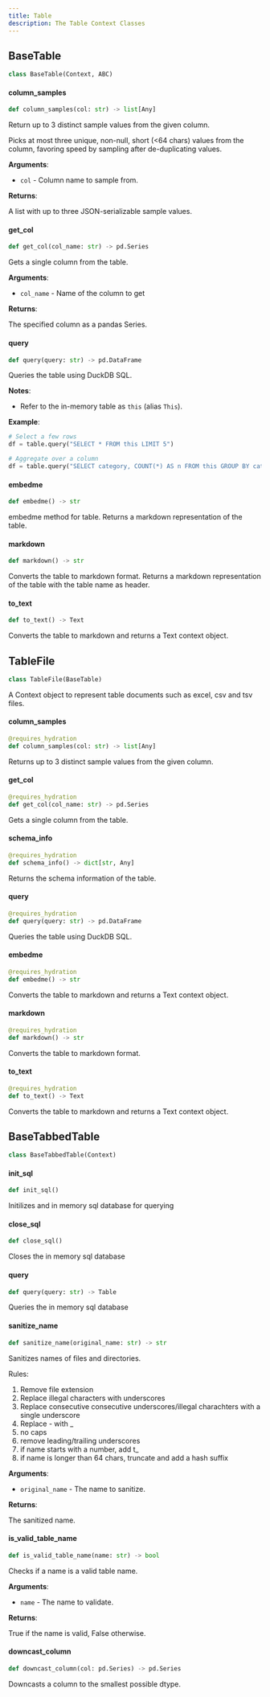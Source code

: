 ```yaml
---
title: Table
description: The Table Context Classes
---
```


## BaseTable

```python
class BaseTable(Context, ABC)
```

#### column\_samples

```python
def column_samples(col: str) -> list[Any]
```

Return up to 3 distinct sample values from the given column.

Picks at most three unique, non-null, short (<64 chars) values from
the column, favoring speed by sampling after de-duplicating values.

**Arguments**:

- `col` - Column name to sample from.
  

**Returns**:

  A list with up to three JSON-serializable sample values.

#### get\_col

```python
def get_col(col_name: str) -> pd.Series
```

Gets a single column from the table.

**Arguments**:

- `col_name` - Name of the column to get
  

**Returns**:

  The specified column as a pandas Series.

#### query

```python
def query(query: str) -> pd.DataFrame
```

Queries the table using DuckDB SQL.

**Notes**:

  - Refer to the in-memory table as `this` (alias `This`).
  

**Example**:

```python
# Select a few rows
df = table.query("SELECT * FROM this LIMIT 5")

# Aggregate over a column
df = table.query("SELECT category, COUNT(*) AS n FROM this GROUP BY category")
```

#### embedme

```python
def embedme() -> str
```

embedme method for table. Returns a markdown representation of the table.

#### markdown

```python
def markdown() -> str
```

Converts the table to markdown format.
Returns a markdown representation of the table with the table name as header.

#### to\_text

```python
def to_text() -> Text
```

Converts the table to markdown and returns a Text context object.

## TableFile

```python
class TableFile(BaseTable)
```

A Context object to represent table documents such as excel, csv and tsv files.

#### column\_samples

```python
@requires_hydration
def column_samples(col: str) -> list[Any]
```

Returns up to 3 distinct sample values from the given column.

#### get\_col

```python
@requires_hydration
def get_col(col_name: str) -> pd.Series
```

Gets a single column from the table.

#### schema\_info

```python
@requires_hydration
def schema_info() -> dict[str, Any]
```

Returns the schema information of the table.

#### query

```python
@requires_hydration
def query(query: str) -> pd.DataFrame
```

Queries the table using DuckDB SQL.

#### embedme

```python
@requires_hydration
def embedme() -> str
```

Converts the table to markdown and returns a Text context object.

#### markdown

```python
@requires_hydration
def markdown() -> str
```

Converts the table to markdown format.

#### to\_text

```python
@requires_hydration
def to_text() -> Text
```

Converts the table to markdown and returns a Text context object.

## BaseTabbedTable

```python
class BaseTabbedTable(Context)
```

#### init\_sql

```python
def init_sql()
```

Initilizes and in memory sql database for querying

#### close\_sql

```python
def close_sql()
```

Closes the in memory sql database

#### query

```python
def query(query: str) -> Table
```

Queries the in memory sql database

#### sanitize\_name

```python
def sanitize_name(original_name: str) -> str
```

Sanitizes names of files and directories.

Rules:
1. Remove file extension
2. Replace illegal characters with underscores
3. Replace consecutive consecutive underscores/illegal charachters with a single underscore
4. Replace - with _
5. no caps
4. remove leading/trailing underscores
5. if name starts with a number, add t_
6. if name is longer than 64 chars, truncate and add a hash suffix

**Arguments**:

- `original_name` - The name to sanitize.
  

**Returns**:

  The sanitized name.

#### is\_valid\_table\_name

```python
def is_valid_table_name(name: str) -> bool
```

Checks if a name is a valid table name.

**Arguments**:

- `name` - The name to validate.
  

**Returns**:

  True if the name is valid, False otherwise.

#### downcast\_column

```python
def downcast_column(col: pd.Series) -> pd.Series
```

Downcasts a column to the smallest possible dtype.


